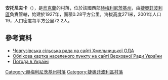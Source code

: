 {{coord|49|52|58|N|26|20|0|E|scale:30000|display=title}}

'''安托尼夫卡'''（{{lang-uk|Антонівка}}），是[[烏克蘭|烏克蘭]]的村落，位於該國西部[[赫梅利尼茨基州|赫梅利尼茨基州]]，由[[捷奧菲波利區|捷奧菲波利區]]負責管轄，始建於1927年，面積0.28平方公里，海拔高度271米，2001年人口19，人口密度每平方公里72.2人。

==參考資料==
* [http://oblrada.km.ua/map/teochovsilra.php Човгузівська сільська рада на сайті Хмельницької ОДА]{{dead link|date=2017年12月 |bot=InternetArchiveBot |fix-attempted=yes }}
* [http://gska2.rada.gov.ua/pls/z7502/A005?rdat1=20.09.2007&rf7571=36951 Облікова картка населеного пункту на сайті Верховної Ради України]{{dead link|date=2017年12月 |bot=InternetArchiveBot |fix-attempted=yes }}
* [http://weather.in.ua/ua/hmel'nickaja/285 Погода в Україні] {{Wayback|url=http://weather.in.ua/ua/hmel'nickaja/285 |date=20160305203708 }}

{{DEFAULTSORT:Антонівка}}
[[Category:赫梅利尼茨基州村落|Category:赫梅利尼茨基州村落]]
[[Category:捷奧菲波利區村落|Category:捷奧菲波利區村落]]


{{Khmelnytskyi-geo-stub}}